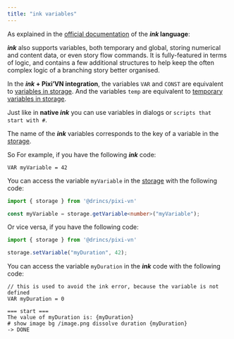```yaml
---
title: "ink variables"
---
```


As explained in the [official documentation](https://github.com/inkle/ink/blob/master/Documentation/WritingWithInk.md#part-3-variables-and-logic) of the ***ink* language**:

***ink*** also supports variables, both temporary and global, storing numerical and content data, or even story flow commands. It is fully-featured in terms of logic, and contains a few additional structures to help keep the often complex logic of a branching story better organised.

In the ***ink* + Pixi’VN integration**, the variables `VAR` and `CONST` are equivalent to [variables in storage](/start/storage.md). And the variables `temp` are equivalent to [temporary variables in storage](/start/storage.md#temporary-storage).

Just like in **native *ink*** you can use variables in dialogs or `scripts that start with #`.

The name of the ***ink*** variables corresponds to the key of a variable in the [storage](/start/storage.md).

So For example, if you have the following ***ink*** code:

```ink
VAR myVariable = 42
```

You can access the variable `myVariable` in the [storage](/start/storage.md) with the following code:

```typescript
import { storage } from '@drincs/pixi-vn'

const myVariable = storage.getVariable<number>("myVariable");
```

Or vice versa, if you have the following code:

```typescript
import { storage } from '@drincs/pixi-vn'

storage.setVariable("myDuration", 42);
```

You can access the variable `myDuration` in the ***ink*** code with the following code:

```ink
// this is used to avoid the ink error, because the variable is not defined
VAR myDuration = 0

=== start ===
The value of myDuration is: {myDuration}
# show image bg /image.png dissolve duration {myDuration}
-> DONE
```
